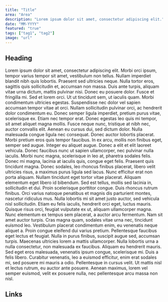 ```yaml
---
title: "Title"
area: "Area"
description: "Lorem ipsum dolor sit amet, consectetur adipiscing elit."
date: "MM-YYYY"
featured: "true"
tags: ["tag1", "tag2"]
image: "url"
---
```


## Heading

Lorem ipsum dolor sit amet, consectetur adipiscing elit. Morbi orci ipsum, tempor varius tempor sit amet, vestibulum non tellus. Nullam imperdiet blandit nibh quis lobortis. Praesent sed ultricies neque. Nulla tortor eros, sagittis quis sollicitudin et, accumsan non massa. Duis ante turpis, aliquam vitae urna dictum, mattis pulvinar nisi. Donec eu posuere dolor. Fusce et fringilla mi. Sed et lorem orci. Ut ut tincidunt sem, ut iaculis quam.
Morbi condimentum ultricies egestas. Suspendisse nec dolor vel sapien accumsan tempor vitae at orci. Nullam sollicitudin pulvinar orci, ac hendrerit dolor condimentum eu. Donec semper ligula imperdiet, pretium purus vitae, scelerisque ex. Etiam nec tempor erat. Donec egestas leo quis mi tempor, sit amet aliquet magna mollis. Fusce neque nunc, tristique at nibh nec, auctor convallis elit. Aenean eu cursus dui, sed dictum dolor. Nulla malesuada congue ligula nec consequat. Donec auctor lobortis placerat.
Morbi pretium eros quis tempor faucibus. In ex arcu, mollis non finibus eget, semper sed augue. Integer eu aliquet augue. Donec a elit et elit laoreet vehicula. Donec faucibus nunc ut sapien ullamcorper, nec pulvinar nulla iaculis. Morbi nunc magna, scelerisque in leo at, pharetra sodales felis. Donec mi magna, lacinia at iaculis quis, congue eget felis.
Praesent quis tincidunt magna. Donec sodales, leo rhoncus finibus placerat, libero velit ultricies risus, a maximus purus ligula sed lacus. Nunc efficitur erat non porta aliquam. Nullam tincidunt eget tortor vitae placerat. Aliquam elementum eget libero id bibendum. Sed est tellus, mollis sed lacinia in, sollicitudin et dui. Proin scelerisque porttitor congue. Duis rhoncus rutrum finibus. Orci varius natoque penatibus et magnis dis parturient montes, nascetur ridiculus mus. Nulla lobortis mi sit amet justo auctor, sed vehicula nisl sollicitudin. Etiam eu felis iaculis, hendrerit orci eget, luctus mauris. Quisque risus orci, feugiat vulputate ex ut, aliquam ullamcorper magna. Nunc elementum ex tempus sem placerat, a auctor arcu fermentum. Nam sit amet auctor turpis. Cras magna quam, sodales vitae urna nec, tincidunt euismod leo. Vestibulum placerat condimentum enim, eu venenatis neque aliquet a.
Proin congue eleifend dui varius pretium. Pellentesque faucibus eget lectus et feugiat. Nulla in purus finibus, suscipit augue sed, accumsan turpis. Maecenas ultricies lorem a mattis ullamcorper. Nulla lobortis urna a nulla consectetur, non malesuada ex faucibus. Aliquam eu hendrerit mauris. Sed eget eros malesuada, venenatis ipsum congue, scelerisque mi. Duis a felis libero. Curabitur venenatis, leo a euismod efficitur, enim erat sodales mi, sed posuere mi mauris a odio. Pellentesque in cursus velit. Ut mattis nisl et lectus rutrum, eu auctor ante posuere. Aenean maximus, lorem vel semper euismod, velit ex posuere nulla, nec pellentesque arcu massa non nisl.

## Links

<LinkButton title="Link" href="#" />
